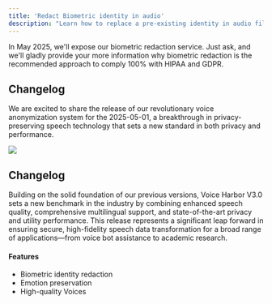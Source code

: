 ```yaml
---
title: 'Redact Biometric identity in audio'
description: "Learn how to replace a pre-existing identity in audio file using the Voice Harbor's Python SDK, while preserving Emotion and Phonetic information."
---
```

<Tip>

In May 2025, we'll expose our biometric redaction service. Just ask, and we'll gladly provide your more information why biometric redaction is the recommended approach to comply 100% with HIPAA and GDPR.

</Tip>

## Changelog

We are excited to share the release of our revolutionary voice anonymization system for the 2025-05-01, a breakthrough in privacy-preserving speech technology that sets a new standard in both privacy and performance.

<Update label="2025-05-01 Upcoming Release" description="Voice Harbor V3.0">
  <Frame>
    <img className="block" src="https://mintlify-assets.b-cdn.net/hero-light.png" />
  </Frame>

  ## Changelog

  Building on the solid foundation of our previous versions, Voice Harbor V3.0 sets a new benchmark in the industry by combining enhanced speech quality, comprehensive multilingual support, and state-of-the-art privacy and utility performance. This release represents a significant leap forward in ensuring secure, high-fidelity speech data transformation for a broad range of applications—from voice bot assistance to academic research.

  #### Features

  * Biometric identity redaction 
  * Emotion preservation
  * High-quality Voices
</Update>

